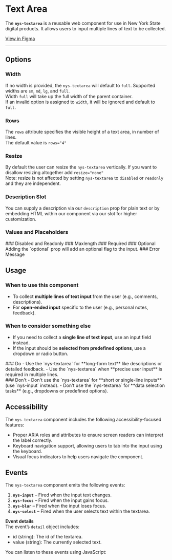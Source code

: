 
<Meta of={NysTextareaStories} title="Components/Textarea/Documentation" />


# Text Area
The **`nys-textarea`** is a reusable web component for use in New York State digital products. It allows users to input multiple lines of text to be collected.

<div className="nys-grid-row nys-grid-gap-1">
  <nys-badge label="Stable" prefixIcon="code"></nys-badge>
  <nys-badge
    prefixIcon
    prefixLabel="WCAG 2.2"
    label="AA"
    intent="success"
  ></nys-badge>
  <p className="pill pill--uikit"><a target="_blank" href="https://www.figma.com/design/U2QpuSUXRTxbgG64Fzi9bu?node-id=3981-10108">View in Figma</a></p>
</div>

***

<Canvas of={NysTextareaStories.Basic} />

<Controls />

## Options

### Width
If no width is provided, the `nys-textarea` will default to `full`. Supported widths are `sm`, `md`, `lg`, and `full`.\
Width `full` will take up the full width of the parent container.\
If an invalid option is assigned to `width`, it will be ignored and default to `full`.
<Canvas of={NysTextareaStories.Width} />
### Rows
The `rows` attribute specifies the visible height of a text area, in number of lines.\
The default value is `rows="4"`
<Canvas of={NysTextareaStories.Rows} />
### Resize
By default the user can resize the `nys-textarea` vertically. If you want to disallow resizing altogether add `resize="none"`\
Note: resize is not affected by setting `nys-textarea` to `disabled` or `readonly` and they are independent.
<Canvas of={NysTextareaStories.Resize} />
### Description Slot
You can supply a description via our `description` prop for plain text or by embedding HTML within our component via our slot for higher customization.
<Canvas of={NysTextareaStories.DescriptionSlot} />
### Values and Placeholders
<Canvas of={NysTextareaStories.ValueAndPlaceholder} />
### Disabled and Readonly
<Canvas of={NysTextareaStories.Disabled} />
<Canvas of={NysTextareaStories.Readonly} />
### Maxlength
<Canvas of={NysTextareaStories.Maxlength} />
### Required
<Canvas of={NysTextareaStories.Required} />
### Optional
Adding the `optional` prop will add an optional flag to the input.
<Canvas of={NysTextareaStories.Optional} />
### Error Message
<Canvas of={NysTextareaStories.ErrorMessage} />


## Usage

### When to use this component
- To collect **multiple lines of text input** from the user (e.g., comments, descriptions).
- For **open-ended input** specific to the user (e.g., personal notes, feedback).

### When to consider something else
- If you need to collect a **single line of text input**, use an input field instead.
- If the input should be **selected from predefined options**, use a dropdown or radio button.

<div className="nys-grid-row nys-grid-gap-lg">
  <div className="nys-mobile-lg:nys-grid-col">
    <div className="usage-card usage-card--do">
      ### <nys-icon name="check_circle" color="var(--nys-color-success)" /> Do
      - Use the `nys-textarea` for **long-form text** like descriptions or detailed feedback.
      - Use the `nys-textarea` when **precise user input** is required in multiple lines.
    </div>
  </div>
  <div className="nys-mobile-lg:nys-grid-col">
    <div className="usage-card usage-card--dont">
      ### <nys-icon name="error" color="var(--nys-color-danger)" /> Don't
      - Don't use the `nys-textarea` for **short or single-line inputs** (use `nys-input` instead).
      - Don't use the `nys-textarea` for **data selection tasks** (e.g., dropdowns or predefined options).
    </div>
  </div>
</div>

## Accessibility

The `nys-textarea` component includes the following accessibility-focused features:

- Proper ARIA roles and attributes to ensure screen readers can interpret the label correctly.
- Keyboard navigation support, allowing users to tab into the input using the keyboard.
- Visual focus indicators to help users navigate the component.

## Events

The `nys-textarea` component emits the following events:

1. **`nys-input`** – Fired when the input text changes.
2. **`nys-focus`** – Fired when the input gains focus.
3. **`nys-blur`** – Fired when the input loses focus.
4. **`nys-select`** – Fired when the user selects text within the textarea.

**Event details** \
The event’s `detail` object includes:
- id (string): The id of the textarea.
- value (string): The currently selected text.

You can listen to these events using JavaScript:

```js

// Select the textarea component
const textarea = document.querySelector('nys-textarea');

// Listen for the 'nys-input' event
textarea.addEventListener('nys-input', (event) => {
  const { id, value } = event.detail;
  console.log(`Textarea (${id}) changed:`, value);
});

// Listen for the 'nys-focus' event
textarea.addEventListener('nys-focus', () => {
  console.log('Text input is focused');
});

// Listen for the 'nys-blur' event
textarea.addEventListener('nys-blur', () => {
  console.log('Text input is blurred');
});

// Listen for the 'nys-select' event
textarea.addEventListener('nys-select', (event) => {
  const { id, value } = event.detail;
  console.log(`Textarea (${id}) selected text:`, value);
});
```
